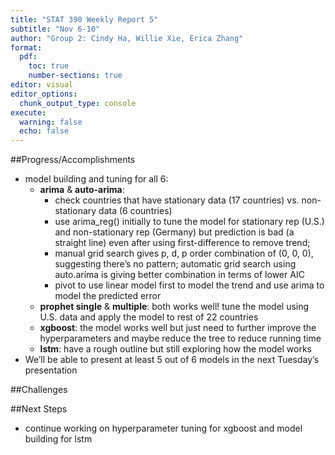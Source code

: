 ```yaml
---
title: "STAT 390 Weekly Report 5"
subtitle: "Nov 6-10"
author: "Group 2: Cindy Ha, Willie Xie, Erica Zhang"
format:
  pdf:
    toc: true
    number-sections: true
editor: visual
editor_options: 
  chunk_output_type: console
execute: 
  warning: false
  echo: false
---
```


##Progress/Accomplishments

-   model building and tuning for all 6:
    -   **arima** & **auto-arima**:
        -   check countries that have stationary data (17 countries) vs. non-stationary data (6 countries)
        -   use arima_reg() initially to tune the model for stationary rep (U.S.) and non-stationary rep (Germany) but prediction is bad (a straight line) even after using first-difference to remove trend;
        -   manual grid search gives p, d, p order combination of (0, 0, 0), suggesting there's no pattern; automatic grid search using auto.arima is giving better combination in terms of lower AIC
        -   pivot to use linear model first to model the trend and use arima to model the predicted error
    -   **prophet single** & **multiple**: both works well! tune the model using U.S. data and apply the model to rest of 22 countries
    -   **xgboost**: the model works well but just need to further improve the hyperparameters and maybe reduce the tree to reduce running time
    -   **lstm**: have a rough outline but still exploring how the model works
-   We'll be able to present at least 5 out of 6 models in the next Tuesday's presentation

##Challenges

##Next Steps

-   continue working on hyperparameter tuning for xgboost and model building for lstm
